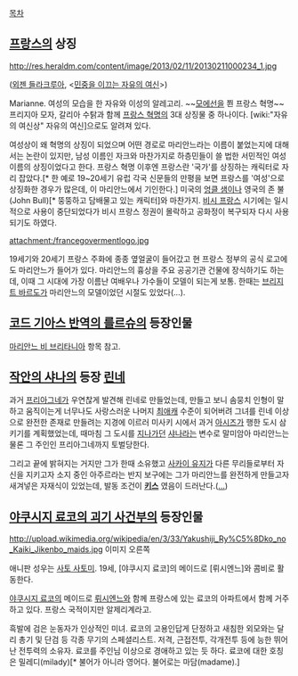 [[목차]]

== [[프랑스]]의 상징 ==
http://res.heraldm.com/content/image/2013/02/11/20130211000234_1.jpg

([[외젠 들라크루아]], <[[민중을 이끄는 자유의 여신]]>)

Marianne. 여성의 모습을 한 자유와 이성의 알레고리. ~~[[모에선]]을 쬔 프랑스 혁명~~ 프리지아 모자, 갈리아 수탉과 함께 [[프랑스 혁명]]의 3대 상징물 중 하나이다. [wiki:"자유의 여신상" 자유의 여신]으로도 알려져 있다.

여성상이 왜 혁명의 상징이 되었으며 어떤 경로로 마리안느라는 이름이 붙었는지에 대해서는 논란이 있지만, 남성 이름인 자크와 마찬가지로 하층민들이 쓸 법한 서민적인 여성 이름의 상징이었다고 한다. 프랑스 혁명 이후엔 프랑스란 '국가'를 상징하는 캐릭터로 자리 잡았다.[* 한 예로 19~20세기 유럽 각국 신문들의 만평을 보면 프랑스를 '여성'으로 상징화한 경우가 많은데, 이 마리안느에서 기인한다.] 미국의 [[엉클 샘]]이나 영국의 존 불(John Bull)[* 뚱뚱하고 담배물고 있는 캐릭터]와 마찬가지. [[비시 프랑스]] 시기에는 일시적으로 사용이 중단되었다가 비시 프랑스 정권이 몰락하고 공화정이 복구되자 다시 사용되기도 하였다.

attachment:/francegovermentlogo.jpg

19세기와 20세기 프랑스 주화에 종종 옆얼굴이 들어갔고 현 프랑스 정부의 공식 로고에도 마리안느가 들어가 있다. 마리안느의 흉상을 주요 공공기관 건물에 장식하기도 하는데, 이때 그 시대에 가장 이름난 여배우나 가수들이 모델이 되는게 보통. 한때는 [[브리지트 바르도]]가 마리안느의 모델이었던 시절도 있었다(…).

== [[코드 기아스 반역의 를르슈]]의 등장인물 ==
[[마리안느 비 브리타니아]] 항목 참고.

== [[작안의 샤나]]의 등장 [[린네]] ==
과거 [[프리아그네]]가 우연찮게 발견해 린네로 만들었는데, 만들고 보니 솜뭉치 인형이 말하고 움직이는게 너무나도 사랑스러운 나머지 [[최애캐]] 수준이 되어버려 그녀를 린네 이상으로 완전한 존재로 만들려는 지경에 이르러 미사키 시에서 과거 [[아시즈]]가 행한 도시 삼키기를 계획했었는데, 때마침 그 도시를 [[지나가던]] [[샤나]]라는 변수로 말미암아 마리안느는 물론 그 주인인 프리아그네까지 토벌당한다.

그리고 끝에 밝혀지는 거지만 그가 한때 소유했고 [[사카이 유지]]가 다른 무리들로부터 자신을 지키고자 소지 중인 아주르라는 반지 보구에는 그가 마리안느를 완전하게 만들고자 새겨넣은 자재식이 있었는데, 발동 조건이 '''[[키스]]''' 였음이 드러난다.([[...]]) 

== [[야쿠시지 료코의 괴기 사건부]]의 등장인물 ==
http://upload.wikimedia.org/wikipedia/en/3/33/Yakushiji_Ry%C5%8Dko_no_Kaiki_Jikenbo_maids.jpg
이미지 오른쪽

애니판 성우는 [[사토 사토미]].
19세, [야쿠시지 료코]의 메이드로 [뤼시엔느]와 콤비로 활동한다. 

[[야쿠시지 료코]]의 메이드로 [[뤼시엔느]]와 함께 프랑스에 있는 료코의 아파트에서 함께 거주하고 있다. 프랑스 국적이지만 알제리계라고.

흑발에 검은 눈동자가 인상적인 미녀. 료코의 고용인답게 단정하고 새침한 외모와는 달리 총기 및 단검 등 각종 무기의 스페셜리스트. 저격, 근접전투, 각개전투 등에 능한 뛰어난 전투력의 소유자. 료코를 주인님 이상으로 경애하고 있는 듯 하다. 료코에 대한 호칭은 밀레디(milady)[* 불어가 아니라 영어다. 불어로는 마담(madame).]
